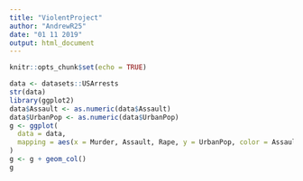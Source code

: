 ```yaml
---
title: "ViolentProject"
author: "AndrewR25"
date: "01 11 2019"
output: html_document
---
```


```r
knitr::opts_chunk$set(echo = TRUE)
```

```r
data <- datasets::USArrests
str(data)
library(ggplot2)
data$Assault <- as.numeric(data$Assault)
data$UrbanPop <- as.numeric(data$UrbanPop)
g <- ggplot(
  data = data, 
  mapping = aes(x = Murder, Assault, Rape, y = UrbanPop, color = Assault)
)
g <- g + geom_col()
g
```
